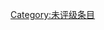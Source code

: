 {{catmore1|[[Wikipedia:云南专题|Wikipedia:云南专题]]}}
{{Articles by Quality|topic=云南|project=云南|format=TOC}}
{{emptycat}}

[[Category:未评级条目|Category:未评级条目]]